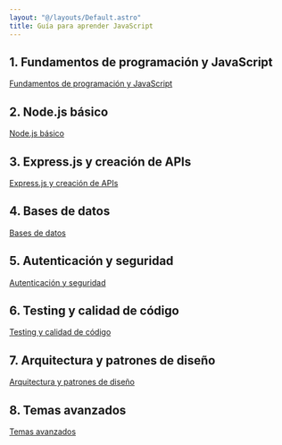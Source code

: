 ```yaml
---
layout: "@/layouts/Default.astro"
title: Guía para aprender JavaScript
---
```

## 1. Fundamentos de programación y JavaScript

[Fundamentos de programación y JavaScript](./javascript/fundamentals)

## 2. Node.js básico

[Node.js básico](./javascript/node)

## 3. Express.js y creación de APIs

[Express.js y creación de APIs](./javascript/express)

## 4. Bases de datos

[Bases de datos](./javascript/databases)

## 5. Autenticación y seguridad

[Autenticación y seguridad](./javascript/authentication)

## 6. Testing y calidad de código

[Testing y calidad de código](./javascript/testing)

## 7. Arquitectura y patrones de diseño

[Arquitectura y patrones de diseño](./javascript/architecture)

## 8. Temas avanzados

[Temas avanzados](./javascript/advanced)
